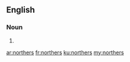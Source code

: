 ==English==

===Noun===
{{head|en|plural}}

# {{plural of|norther|lang=en}}

[[ar:northers]]
[[fr:northers]]
[[ku:northers]]
[[my:northers]]
